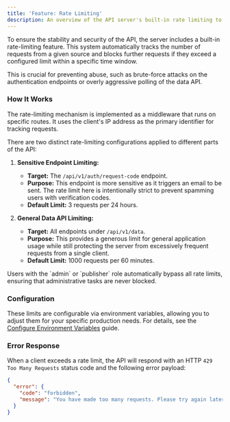 ```yaml
---
title: 'Feature: Rate Limiting'
description: An overview of the API server's built-in rate limiting to prevent abuse and ensure stability.
---
```



To ensure the stability and security of the API, the server includes a built-in rate-limiting feature. This system automatically tracks the number of requests from a given source and blocks further requests if they exceed a configured limit within a specific time window.

This is crucial for preventing abuse, such as brute-force attacks on the authentication endpoints or overly aggressive polling of the data API.

### How It Works

The rate-limiting mechanism is implemented as a middleware that runs on specific routes. It uses the client's IP address as the primary identifier for tracking requests.

There are two distinct rate-limiting configurations applied to different parts of the API:

1.  **Sensitive Endpoint Limiting:**
    -   **Target:** The `/api/v1/auth/request-code` endpoint.
    -   **Purpose:** This endpoint is more sensitive as it triggers an email to be sent. The rate limit here is intentionally strict to prevent spamming users with verification codes.
    -   **Default Limit:** 3 requests per 24 hours.

2.  **General Data API Limiting:**
    -   **Target:** All endpoints under `/api/v1/data`.
    -   **Purpose:** This provides a generous limit for general application usage while still protecting the server from excessively frequent requests from a single client.
    -   **Default Limit:** 1000 requests per 60 minutes.

<Aside type="note" title="Bypassing Limits">
Users with the `admin` or `publisher` role automatically bypass all rate limits, ensuring that administrative tasks are never blocked.
</Aside>

### Configuration

These limits are configurable via environment variables, allowing you to adjust them for your specific production needs. For details, see the [Configure Environment Variables](/docs/api-server/guides/configure-environment-variables) guide.

### Error Response

When a client exceeds a rate limit, the API will respond with an HTTP `429 Too Many Requests` status code and the following error payload:

```json
{
  "error": {
    "code": "forbidden",
    "message": "You have made too many requests. Please try again later."
  }
}
